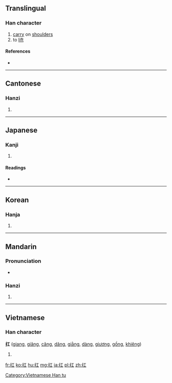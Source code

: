 {{also|摃}}
==Translingual==

===Han character===
{{Han char|rn=64|rad=手|as=03|sn=6|four=5101<sub>0</sub>|canj=手一 (QM)|ids=⿰[[扌]][[工]]}}

# [[carry]] on [[shoulder]]s
# to [[lift]]

====References====
* {{Han ref|kx=0417.230|dkj=11798|dj=0764.150|hdz=31829.030|uh=625B|ud=25179|bh=A6AA|bd=42666}}

----

==Cantonese==

===Hanzi===
{{yue-hanzi|jyut=[[gong1]], [[kong1]]|y=gong1, kong1}}

# {{defn|lang=yue|sort=手03}}

----

==Japanese==

===Kanji===
{{ja-kanji|grade=|rs=手03}}

# {{defn|lang=ja|sort=手03}}

====Readings====
* {{ja-readings|on=[[こう]] (kō)|kun=[[あげる]] (ageru), [[かつぐ]] (katsugu)}}

----

==Korean==

===Hanja===
{{ko-hanja|hangeul=강|eumhun=|rv=gang|mr=kang|y=kang}}

# {{defn|lang=ko|sort=手03}}

----

==Mandarin==

===Pronunciation===
* {{audio|Zh-káng.ogg|Audio|lang=cmn}}

===Hanzi===
{{cmn-hanzi|pin=[[káng]] ([[kang2]]), [[gāng]] ([[gang1]])|wg=k'ang<sup>2</sup>, kang<sup>1</sup>}}

# {{defn|lang=cmn|sort=手03}}

----

==Vietnamese==

===Han character===
'''扛''' ([[giang]], [[giăng]], [[căng]], [[dăng]], [[giằng]], [[dàng]], [[giương]], [[gồng]], [[khiêng]])

# {{defn|lang=vi}}

[[Category:Vietnamese Han tu]]

[[fr:扛]]
[[ko:扛]]
[[hu:扛]]
[[mg:扛]]
[[ja:扛]]
[[pl:扛]]
[[zh:扛]]